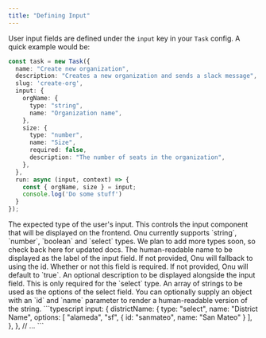```yaml
---
title: "Defining Input"
---
```


User input fields are defined under the `input` key in your `Task` config. A quick
example would be:

```typescript
const task = new Task({
  name: "Create new organization",
  description: "Creates a new organization and sends a slack message",
  slug: 'create-org',
  input: {
    orgName: {
      type: "string",
      name: "Organization name",
    },
    size: {
      type: "number",
      name: "Size",
      required: false,
      description: "The number of seats in the organization",
    },
  },
  run: async (input, context) => {
    const { orgName, size } = input;
    console.log('Do some stuff')
  }
});
```

<ResponseField name="type" required type="string">
The expected type of the user's input. 
This controls the input component that will be displayed on the frontend. 
Onu currently supports `string`, `number`, `boolean` and `select` types. 
We plan to add more types soon, so check back here for updated docs.
</ResponseField>

<ResponseField name="name" type="string">
The human-readable name to be displayed as the label of the input field. 
If not provided, Onu will fallback to using the id.
</ResponseField>

<ResponseField name="required" type="boolean">
Whether or not this field is required. If not provided, Onu will default to `true`.
</ResponseField>

<ResponseField name="description" type="string">
An optional description to be displayed alongside the input field.
</ResponseField>

<ResponseField name="options" type="Option[]">
This is only required for the `select` type. 
An array of strings to be used as the options of the select field. 
You can optionally supply an object with an `id` and `name` parameter to render a human-readable version of the string. 
```typescript
input: {
    districtName: {
      type: "select",
      name: "District Name",
      options: [
        "alameda",
        "sf",
        { 
          id: "sanmateo",
          name: "San Mateo"
        }
      ],
    },
  },
// ...
```
</ResponseField>



